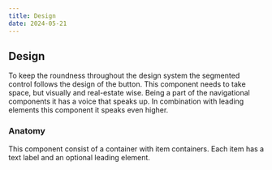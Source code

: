 ```yaml
---
title: Design
date: 2024-05-21
---
```


## Design
To keep the roundness throughout the design system the segmented control follows the design of the button. This component needs to take space, but visually and real-estate wise. Being a part of the navigational components it has a voice that speaks up. In combination with leading elements this component it speaks even higher.  

### Anatomy
This component consist of a container with item containers. Each item has a text label and an optional leading element. 

<Figma node="3241-18803" caption="Anatomy of Segmented control" />